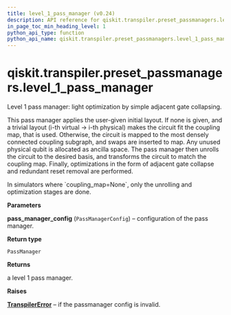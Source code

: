 ```yaml
---
title: level_1_pass_manager (v0.24)
description: API reference for qiskit.transpiler.preset_passmanagers.level_1_pass_manager in qiskit v0.24
in_page_toc_min_heading_level: 1
python_api_type: function
python_api_name: qiskit.transpiler.preset_passmanagers.level_1_pass_manager
---
```


<span id="qiskit-transpiler-preset-passmanagers-level-1-pass-manager" />

# qiskit.transpiler.preset\_passmanagers.level\_1\_pass\_manager

<Function id="qiskit.transpiler.preset_passmanagers.level_1_pass_manager" isDedicatedPage={true} github="https://github.com/qiskit/qiskit/tree/stable/0.16/qiskit/transpiler/preset_passmanagers/level1.py" signature="level_1_pass_manager(pass_manager_config)">
  Level 1 pass manager: light optimization by simple adjacent gate collapsing.

  This pass manager applies the user-given initial layout. If none is given, and a trivial layout (i-th virtual -> i-th physical) makes the circuit fit the coupling map, that is used. Otherwise, the circuit is mapped to the most densely connected coupling subgraph, and swaps are inserted to map. Any unused physical qubit is allocated as ancilla space. The pass manager then unrolls the circuit to the desired basis, and transforms the circuit to match the coupling map. Finally, optimizations in the form of adjacent gate collapse and redundant reset removal are performed.

  <Admonition title="Note" type="note">
    In simulators where `coupling_map=None`, only the unrolling and optimization stages are done.
  </Admonition>

  **Parameters**

  **pass\_manager\_config** (`PassManagerConfig`) – configuration of the pass manager.

  **Return type**

  `PassManager`

  **Returns**

  a level 1 pass manager.

  **Raises**

  [**TranspilerError**](qiskit.transpiler.TranspilerError "qiskit.transpiler.TranspilerError") – if the passmanager config is invalid.
</Function>

